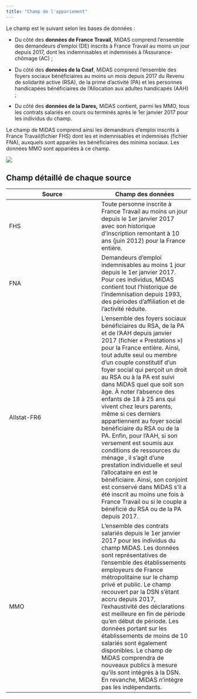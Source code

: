 ```yaml
---
title: "Champ de l'appariement"
---
```


Le champ est le suivant selon les bases de données :

-   Du côté des **données de France Travail**, MiDAS comprend l'ensemble des demandeurs d'emploi (DE) inscrits à France Travail au moins un jour depuis 2017, dont les indemnisables et indemnisés à l'Assurance-chômage (AC) ;

-   Du côté des **données de la Cnaf**, MiDAS comprend l'ensemble des foyers sociaux bénéficiaires au moins un mois depuis 2017 du Revenu de solidarité active (RSA), de la prime d'activité (PA) et les personnes handicapées bénéficiaires de l'Allocation aux adultes handicapés (AAH) ;

-   Du côté des **données de la Dares,** MiDAS contient, parmi les MMO, tous les contrats salariés en cours ou terminés après le 1er janvier 2017 pour les individus du champ.

Le champ de MiDAS comprend ainsi les demandeurs d'emploi inscrits à France Travail(fichier FHS) dont les et indemnisables et indemnisés (fichier FNA), auxquels sont appariés les bénéficiaires des minima sociaux. Les données MMO sont appariées à ce champ.

![](images/image-1626740207.png)

## Champ détaillé de chaque source

| Source      | Champ des données                                                                                                                                                                                                                                                                                                                                                                                                                                                                                                                                                                                                                                                                                                                                                                                                         |
|------------------------------------|------------------------------------|
| FHS         | Toute personne inscrite à France Travail au moins un jour depuis le 1er janvier 2017 avec son historique d'inscription remontant à 10 ans (juin 2012) pour la France entière.                                                                                                                                                                                                                                                                                                                                                                                                                                                                                                                                                                                                                                             |
| FNA         | Demandeurs d'emploi indemnisables au moins 1 jour depuis le 1er janvier 2017. Pour ces individus, MiDAS contient tout l'historique de l'indemnisation depuis 1993, des périodes d'affiliation et de l'activité réduite.                                                                                                                                                                                                                                                                                                                                                                                                                                                                                                                                                                                                   |
| Allstat-FR6 | L'ensemble des foyers sociaux bénéficiaires du RSA, de la PA et de l'AAH depuis janvier 2017 (fichier « Prestations ») pour la France entière. Ainsi, tout adulte seul ou membre d'un couple constitutif d'un foyer social qui perçoit un droit au RSA ou à la PA est suivi dans MiDAS quel que soit son âge. À noter l'absence des enfants de 18 à 25 ans qui vivent chez leurs parents, même si ces derniers appartiennent au foyer social bénéficiaire du RSA ou de la PA. Enfin, pour l'AAH, si son versement est soumis aux conditions de ressources du ménage , il s'agit d'une prestation individuelle et seul l'allocataire en est le bénéficiaire. Ainsi, son conjoint est conservé dans MiDAS s'il a été inscrit au moins une fois à France Travail ou si le couple a bénéficié du RSA ou de la PA depuis 2017. |
| MMO         | L'ensemble des contrats salariés depuis le 1er janvier 2017 pour les individus du champ MiDAS. Les données sont représentatives de l'ensemble des établissements employeurs de France métropolitaine sur le champ privé et public. Le champ recouvert par la DSN s'étant accru depuis 2017, l'exhaustivité des déclarations est meilleure en fin de période qu'en début de période. Les données portant sur les établissements de moins de 10 salariés sont également disponibles. Le champ de MiDAS comprendra de nouveaux publics à mesure qu'ils sont intégrés à la DSN. En revanche, MiDAS n'intègre pas les indépendants.                                                                                                                                                                                            |
